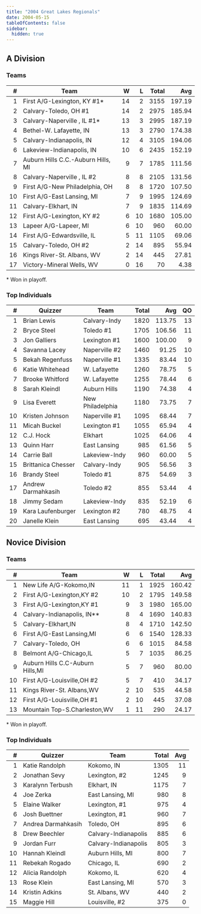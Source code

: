 ```yaml
---
title: "2004 Great Lakes Regionals"
date: 2004-05-15
tableOfContents: false
sidebar:
  hidden: true
---
```


## A Division

### Teams

|    # | Team                               |    W |    L | Total |    Avg |
| ---: | ---------------------------------- | ---: | ---: | ----: | -----: |
|    1 | First A/G-Lexington, KY #1*        |   14 |    2 |  3155 | 197.19 |
|    2 | Calvary-Toledo, OH #1              |   14 |    2 |  2975 | 185.94 |
|    3 | Calvary-Naperville , IL #1*        |   13 |    3 |  2995 | 187.19 |
|    4 | Bethel-W. Lafayette, IN            |   13 |    3 |  2790 | 174.38 |
|    5 | Calvary-Indianapolis, IN           |   12 |    4 |  3105 | 194.06 |
|    6 | Lakeview-Indianapolis, IN          |   10 |    6 |  2435 | 152.19 |
|    7 | Auburn Hills C.C.-Auburn Hills, MI |    9 |    7 |  1785 | 111.56 |
|    8 | Calvary-Naperville , IL #2         |    8 |    8 |  2105 | 131.56 |
|    9 | First A/G-New Philadelphia, OH     |    8 |    8 |  1720 | 107.50 |
|   10 | First A/G-East Lansing, MI         |    7 |    9 |  1995 | 124.69 |
|   11 | Calvary-Elkhart, IN                |    7 |    9 |  1835 | 114.69 |
|   12 | First A/G-Lexington, KY #2         |    6 |   10 |  1680 | 105.00 |
|   13 | Lapeer A/G-Lapeer, MI              |    6 |   10 |   960 |  60.00 |
|   14 | First A/G-Edwardsville, IL         |    5 |   11 |  1105 |  69.06 |
|   15 | Calvary-Toledo, OH #2              |    2 |   14 |   895 |  55.94 |
|   16 | Kings River-St. Albans, WV         |    2 |   14 |   445 |  27.81 |
|   17 | Victory-Mineral Wells, WV          |    0 |   16 |    70 |   4.38 |

\* Won in playoff.

### Top Individuals

|    # | Quizzer            | Team             | Total |    Avg |   QO |
| ---: | ------------------ | ---------------- | ----: | -----: | ---: |
|    1 | Brian Lewis        | Calvary-Indy     |  1820 | 113.75 |   13 |
|    2 | Bryce Steel        | Toledo #1        |  1705 | 106.56 |   11 |
|    3 | Jon Galliers       | Lexington #1     |  1600 | 100.00 |    9 |
|    4 | Savanna Lacey      | Naperville #2    |  1460 |  91.25 |   10 |
|    5 | Bekah Regenfuss    | Naperville #1    |  1335 |  83.44 |   10 |
|    6 | Katie Whitehead    | W. Lafayette     |  1260 |  78.75 |    5 |
|    7 | Brooke Whitford    | W. Lafayette     |  1255 |  78.44 |    6 |
|    8 | Sarah Kleindl      | Auburn Hills     |  1190 |  74.38 |    4 |
|    9 | Lisa Everett       | New Philadelphia |  1180 |  73.75 |    7 |
|   10 | Kristen Johnson    | Naperville #1    |  1095 |  68.44 |    7 |
|   11 | Micah Buckel       | Lexington #1     |  1055 |  65.94 |    4 |
|   12 | C.J. Hock          | Elkhart          |  1025 |  64.06 |    4 |
|   13 | Quinn Harr         | East Lansing     |   985 |  61.56 |    5 |
|   14 | Carrie Ball        | Lakeview-Indy    |   960 |  60.00 |    5 |
|   15 | Brittanica Chesser | Calvary-Indy     |   905 |  56.56 |    3 |
|   16 | Brandy Steel       | Toledo #1        |   875 |  54.69 |    3 |
|   17 | Andrew Darmahkasih | Toledo #2        |   855 |  53.44 |    4 |
|   18 | Jimmy Sedam        | Lakeview-Indy    |   835 |  52.19 |    6 |
|   19 | Kara Laufenburger  | Lexington #2     |   780 |  48.75 |    4 |
|   20 | Janelle Klein      | East Lansing     |   695 |  43.44 |    4 |

## Novice Division

### Teams

|    # | Team                             |    W |    L | Total |    Avg |
| ---: | -------------------------------- | ---: | ---: | ----: | -----: |
|    1 | New Life A/G-Kokomo,IN           |   11 |    1 |  1925 | 160.42 |
|    2 | First A/G-Lexington,KY #2        |   10 |    2 |  1795 | 149.58 |
|    3 | First A/G-Lexington,KY #1        |    9 |    3 |  1980 | 165.00 |
|    4 | Calvary-Indianapolis, IN**       |    8 |    4 |  1690 | 140.83 |
|    5 | Calvary-Elkhart,IN               |    8 |    4 |  1710 | 142.50 |
|    6 | First A/G-East Lansing,MI        |    6 |    6 |  1540 | 128.33 |
|    7 | Calvary-Toledo, OH               |    6 |    6 |  1015 |  84.58 |
|    8 | Belmont A/G-Chicago,IL           |    5 |    7 |  1035 |  86.25 |
|    9 | Auburn Hills C.C-Auburn Hills,MI |    5 |    7 |   960 |  80.00 |
|   10 | First A/G-Louisville,OH #2       |    5 |    7 |   410 |  34.17 |
|   11 | Kings River-St. Albans,WV        |    2 |   10 |   535 |  44.58 |
|   12 | First A/G-Louisville,OH #1       |    2 |   10 |   445 |  37.08 |
|   13 | Mountain Top-S.Charleston,WV     |    1 |   11 |   290 |  24.17 |

\* Won in playoff.

### Top Individuals

|    # | Quizzer            | Team                 | Total |  Avg |
| ---: | ------------------ | -------------------- | ----: | ---: |
|    1 | Katie Randolph     | Kokomo, IN           |  1305 |   11 |
|    2 | Jonathan Sevy      | Lexington, #2        |  1245 |    9 |
|    3 | Karalynn Terbush   | Elkhart, IN          |  1175 |    7 |
|    4 | Joe Zerka          | East Lansing, MI     |   980 |    8 |
|    5 | Elaine Walker      | Lexington, #1        |   975 |    4 |
|    6 | Josh Buettner      | Lexington, #1        |   960 |    7 |
|    7 | Andrea Darmahkasih | Toledo, OH           |   895 |    6 |
|    8 | Drew Beechler      | Calvary-Indianapolis |   885 |    6 |
|    9 | Jordan Furr        | Calvary-Indianapolis |   805 |    3 |
|   10 | Hannah Kleindl     | Auburn Hills, MI     |   800 |    7 |
|   11 | Rebekah Rogado     | Chicago, IL          |   690 |    2 |
|   12 | Alicia Randolph    | Kokomo, IL           |   620 |    4 |
|   13 | Rose Klein         | East Lansing, MI     |   570 |    3 |
|   14 | Kristin Adkins     | St. Albans, WV       |   440 |    2 |
|   15 | Maggie Hill        | Louisville, #2       |   375 |    0 |


